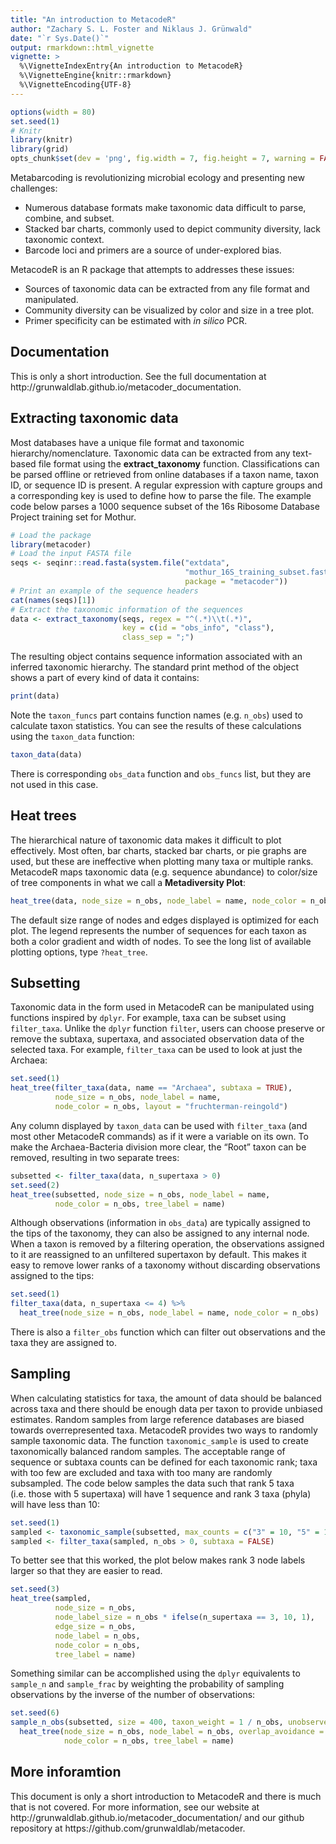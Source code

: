```yaml
---
title: "An introduction to MetacodeR"
author: "Zachary S. L. Foster and Niklaus J. Grünwald"
date: "`r Sys.Date()`"
output: rmarkdown::html_vignette
vignette: >
  %\VignetteIndexEntry{An introduction to MetacodeR}
  %\VignetteEngine{knitr::rmarkdown}
  %\VignetteEncoding{UTF-8}
---
```


```r
options(width = 80)
set.seed(1)
# Knitr
library(knitr)
library(grid)
opts_chunk$set(dev = 'png', fig.width = 7, fig.height = 7, warning = FALSE, message = FALSE)
```

Metabarcoding is revolutionizing microbial ecology and presenting new challenges:

* Numerous database formats make taxonomic data difficult to parse, combine, and subset.
* Stacked bar charts, commonly used to depict community diversity, lack taxonomic context.
* Barcode loci and primers are a source of under-explored bias.

MetacodeR is an R package that attempts to addresses these issues:

* Sources of taxonomic data can be extracted from any file format and manipulated. 
* Community diversity can be visualized by color and size in a tree plot.
* Primer specificity can be estimated with *in silico* PCR.

## Documentation

This is only a short introduction.
See the full documentation at http://grunwaldlab.github.io/metacoder_documentation.

## Extracting taxonomic data

Most databases have a unique file format and taxonomic hierarchy/nomenclature.
Taxonomic data can be extracted from any text-based file format using the **extract_taxonomy** function.
Classifications can be parsed offline or retrieved from online databases if a taxon name, taxon ID, or sequence ID is present.
A regular expression with capture groups and a corresponding key is used to define how to parse the file.
The example code below parses a 1000 sequence subset of the 16s Ribosome Database Project training set for Mothur.

```r
# Load the package
library(metacoder)
# Load the input FASTA file
seqs <- seqinr::read.fasta(system.file("extdata",
                                       "mothur_16S_training_subset.fasta.gz",
                                       package = "metacoder"))
# Print an example of the sequence headers
cat(names(seqs)[1])
# Extract the taxonomic information of the sequences
data <- extract_taxonomy(seqs, regex = "^(.*)\\t(.*)",
                         key = c(id = "obs_info", "class"),
                         class_sep = ";")
```

The resulting object contains sequence information associated with an inferred taxonomic hierarchy.
The standard print method of the object shows a part of every kind of data it contains:

```r
print(data)
```

Note the `taxon_funcs` part contains function names (e.g. `n_obs`) used to calculate taxon statistics.
You can see the results of these calculations using the `taxon_data` function:

```r
taxon_data(data)
```

There is corresponding `obs_data` function and `obs_funcs` list, but they are not used in this case.

## Heat trees

The hierarchical nature of taxonomic data makes it difficult to plot effectively.
Most often, bar charts, stacked bar charts, or pie graphs are used, but these are ineffective when plotting many taxa or multiple ranks.
MetacodeR maps taxonomic data (e.g. sequence abundance) to color/size of tree components in what we call a **Metadiversity Plot**:

```r
heat_tree(data, node_size = n_obs, node_label = name, node_color = n_obs)
```

The default size range of nodes and edges displayed is optimized for each plot.
The legend represents the number of sequences for each taxon as both a color gradient and width of nodes.
To see the long list of available plotting options, type `?heat_tree`.

## Subsetting

Taxonomic data in the form used in MetacodeR can be manipulated using functions inspired by `dplyr`.
For example, taxa can be subset using `filter_taxa`.
Unlike the `dplyr` function `filter`, users can choose preserve or remove the subtaxa, supertaxa, and associated observation data of the selected taxa.
For example, `filter_taxa` can be used to look at just the Archaea:

```r
set.seed(1)
heat_tree(filter_taxa(data, name == "Archaea", subtaxa = TRUE),
          node_size = n_obs, node_label = name, 
          node_color = n_obs, layout = "fruchterman-reingold")
```

Any column displayed by `taxon_data` can be used with `filter_taxa` (and most other MetacodeR commands) as if it were a variable on its own.
To make the Archaea-Bacteria division more clear, the "Root" taxon can be removed, resulting in two separate trees:

```r
subsetted <- filter_taxa(data, n_supertaxa > 0)
set.seed(2)
heat_tree(subsetted, node_size = n_obs, node_label = name,
          node_color = n_obs, tree_label = name)
```

Although observations (information in `obs_data`) are typically assigned to the tips of the taxonomy, they can also be assigned to any internal node.
When a taxon is removed by a filtering operation, the observations assigned to it are reassigned to an unfiltered supertaxon by default.
This makes it easy to remove lower ranks of a taxonomy without discarding observations assigned to the tips: 

```r
set.seed(1)
filter_taxa(data, n_supertaxa <= 4) %>%
  heat_tree(node_size = n_obs, node_label = name, node_color = n_obs)
```

There is also a `filter_obs` function which can filter out observations and the taxa they are assigned to.

## Sampling

When calculating statistics for taxa, the amount of data should be balanced across taxa and there should be enough data per taxon to provide unbiased estimates.
Random samples from large reference databases are biased towards overrepresented taxa.
MetacodeR provides two ways to randomly sample taxonomic data.
The function `taxonomic_sample` is used to create taxonomically balanced random samples.
The acceptable range of sequence or subtaxa counts can be defined for each taxonomic rank; taxa with too few are excluded and taxa with too many are randomly subsampled.
The code below samples the data such that rank 5 taxa (i.e. those with 5 supertaxa) will have 1 sequence and rank 3 taxa (phyla) will have less than 10:

```r
set.seed(1)
sampled <- taxonomic_sample(subsetted, max_counts = c("3" = 10, "5" = 1), min_counts = c("5" = 1))
sampled <- filter_taxa(sampled, n_obs > 0, subtaxa = FALSE) 
```

To better see that this worked, the plot below makes rank 3 node labels larger so that they are easier to read.

```r
set.seed(3)
heat_tree(sampled, 
          node_size = n_obs,
          node_label_size = n_obs * ifelse(n_supertaxa == 3, 10, 1),
          edge_size = n_obs, 
          node_label = n_obs,
          node_color = n_obs,
          tree_label = name)
```

Something similar can be accomplished using the `dplyr` equivalents to `sample_n` and `sample_frac` by weighting the probability of sampling observations by the inverse of the number of observations:

```r
set.seed(6)
sample_n_obs(subsetted, size = 400, taxon_weight = 1 / n_obs, unobserved = FALSE) %>%
  heat_tree(node_size = n_obs, node_label = n_obs, overlap_avoidance = 0.5,
            node_color = n_obs, tree_label = name)
```


## More inforamtion

This document is only a short introduction to MetacodeR and there is much that is not covered.
For more information, see our website at http://grunwaldlab.github.io/metacoder_documentation/ and our github repository at https://github.com/grunwaldlab/metacoder.

